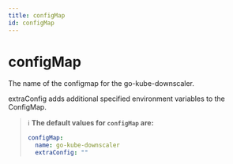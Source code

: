 ```yaml
---
title: configMap
id: configMap
---
```


# configMap

The name of the configmap for the go-kube-downscaler.

extraConfig adds additional specified environment variables to the ConfigMap.

> ℹ️ **The default values for `configMap` are:**
>
> ```yaml
> configMap:
>   name: go-kube-downscaler
>   extraConfig: ""
> ```
